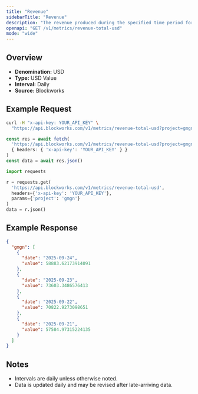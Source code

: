 ```yaml
---
title: "Revenue"
sidebarTitle: "Revenue"
description: "The revenue produced during the specified time period for given project."
openapi: "GET /v1/metrics/revenue-total-usd"
mode: "wide"
---
```


## Overview

- **Denomination:** USD
- **Type:** USD Value
- **Interval:** Daily
- **Source:** Blockworks

## Example Request

<CodeGroup>

```bash cURL
curl -H "x-api-key: YOUR_API_KEY" \
  "https://api.blockworks.com/v1/metrics/revenue-total-usd?project=gmgn"
```

```typescript TypeScript
const res = await fetch(
  'https://api.blockworks.com/v1/metrics/revenue-total-usd?project=gmgn',
  { headers: { 'x-api-key': 'YOUR_API_KEY' } }
)
const data = await res.json()
```

```python Python
import requests

r = requests.get(
  'https://api.blockworks.com/v1/metrics/revenue-total-usd',
  headers={'x-api-key': 'YOUR_API_KEY'},
  params={'project': 'gmgn'}
)
data = r.json()
```

</CodeGroup>

## Example Response

```json
{
  "gmgn": [
    {
      "date": "2025-09-24",
      "value": 58883.62173914091
    },
    {
      "date": "2025-09-23",
      "value": 73603.3486576413
    },
    {
      "date": "2025-09-22",
      "value": 70822.9273098651
    },
    {
      "date": "2025-09-21",
      "value": 57584.97315224135
    }
  ]
}
```

## Notes
- Intervals are daily unless otherwise noted.
- Data is updated daily and may be revised after late-arriving data.